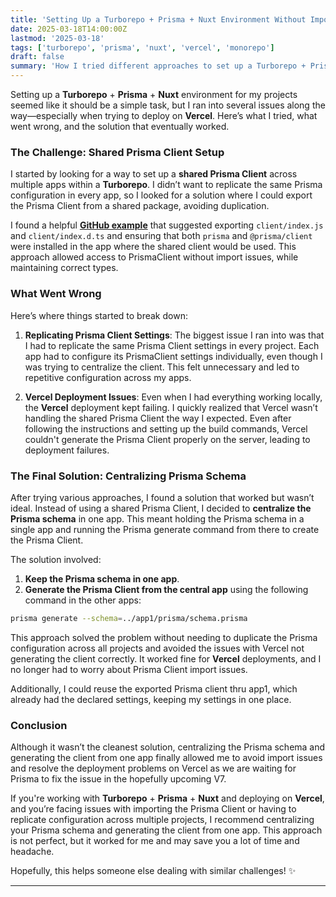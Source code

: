 ```yaml
---
title: 'Setting Up a Turborepo + Prisma + Nuxt Environment Without Import Issues on Vercel'
date: 2025-03-18T14:00:00Z
lastmod: '2025-03-18'
tags: ['turborepo', 'prisma', 'nuxt', 'vercel', 'monorepo']
draft: false
summary: 'How I tried different approaches to set up a Turborepo + Prisma + Nuxt environment and the solution that finally worked on Vercel.'
---
```


Setting up a **Turborepo** + **Prisma** + **Nuxt** environment for my projects seemed like it should be a simple task, but I ran into several issues along the way—especially when trying to deploy on **Vercel**. Here’s what I tried, what went wrong, and the solution that eventually worked.

### The Challenge: Shared Prisma Client Setup

I started by looking for a way to set up a **shared Prisma Client** across multiple apps within a **Turborepo**. I didn’t want to replicate the same Prisma configuration in every app, so I looked for a solution where I could export the Prisma Client from a shared package, avoiding duplication.

I found a helpful [**GitHub example**](https://github.com/igolka97/shared-prisma-client-example/tree/master) that suggested exporting `client/index.js` and `client/index.d.ts` and ensuring that both `prisma` and `@prisma/client` were installed in the app where the shared client would be used. This approach allowed access to PrismaClient without import issues, while maintaining correct types.

### What Went Wrong

Here’s where things started to break down:

1. **Replicating Prisma Client Settings**: The biggest issue I ran into was that I had to replicate the same Prisma Client settings in every project. Each app had to configure its PrismaClient settings individually, even though I was trying to centralize the client. This felt unnecessary and led to repetitive configuration across my apps.

2. **Vercel Deployment Issues**: Even when I had everything working locally, the **Vercel** deployment kept failing. I quickly realized that Vercel wasn’t handling the shared Prisma Client the way I expected. Even after following the instructions and setting up the build commands, Vercel couldn't generate the Prisma Client properly on the server, leading to deployment failures.

### The Final Solution: Centralizing Prisma Schema

After trying various approaches, I found a solution that worked but wasn’t ideal. Instead of using a shared Prisma Client, I decided to **centralize the Prisma schema** in one app. This meant holding the Prisma schema in a single app and running the Prisma generate command from there to create the Prisma Client.

The solution involved:

1. **Keep the Prisma schema in one app**.
2. **Generate the Prisma Client from the central app** using the following command in the other apps:

```bash
prisma generate --schema=../app1/prisma/schema.prisma
```

This approach solved the problem without needing to duplicate the Prisma configuration across all projects and avoided the issues with Vercel not generating the client correctly. It worked fine for **Vercel** deployments, and I no longer had to worry about Prisma Client import issues.

Additionally, I could reuse the exported Prisma client thru app1, which already had the declared settings, keeping my settings in one place.

### Conclusion

Although it wasn’t the cleanest solution, centralizing the Prisma schema and generating the client from one app finally allowed me to avoid import issues and resolve the deployment problems on Vercel as we are waiting for Prisma to fix the issue in the hopefully upcoming V7.

If you're working with **Turborepo** + **Prisma** + **Nuxt** and deploying on **Vercel**, and you’re facing issues with importing the Prisma Client or having to replicate configuration across multiple projects, I recommend centralizing your Prisma schema and generating the client from one app. This approach is not perfect, but it worked for me and may save you a lot of time and headache.

Hopefully, this helps someone else dealing with similar challenges! ✨

---
